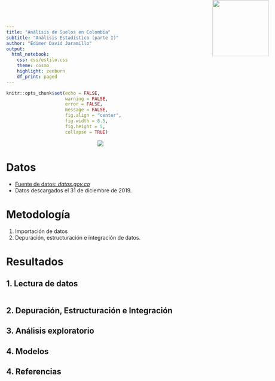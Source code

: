 ```yaml
---
title: "Análisis de Suelos en Colombia"
subtitle: "Análisis Estadístico (parte I)"
author: "Edimer David Jaramillo"
output:
  html_notebook:
    css: css/estilo.css
    theme: cosmo
    highlight: zenburn
    df_print: paged
---
```


```r
knitr::opts_chunk$set(echo = FALSE,
                      warning = FALSE,
                      error = FALSE,
                      message = FALSE,
                      fig.align = "center",
                      fig.width = 8.5,
                      fig.height = 5,
                      collapse = TRUE)
```

<img src="img/science.png" style="position:absolute;top:0px;right:30px; width:150px" />

<center><img src="img/suelo.png"/></center>

# Datos

- [Fuente de datos: *datos.gov.co*](https://www.datos.gov.co/Agricultura-y-Desarrollo-Rural/Resultados-de-An-lisis-de-Laboratorio-Suelos-en-Co/ch4u-f3i5)
- <tred>Datos descargados el 31 de diciembre de 2019.</tred>

# Metodología

1. Importación de datos
2. Depuración, estructuración e integración de datos.

# Resultados {.tabset .tabset-fade .tabset-pills}

## 1. Lectura de datos

```r

```

## 2. Depuración, Estructuración e Integración

## 3. Análisis exploratorio

## 4. Modelos

## 4. Referencias

